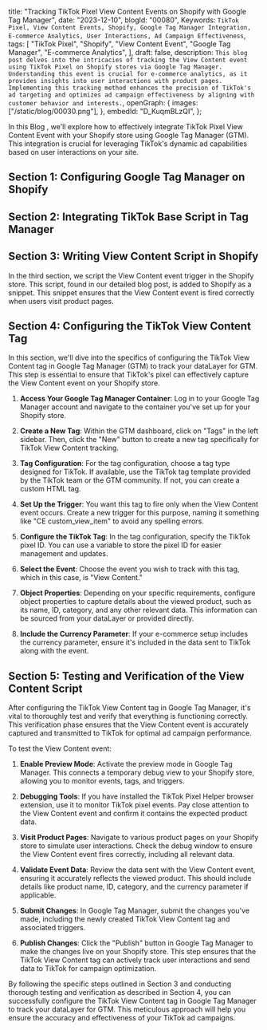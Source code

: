  title:
  "Tracking TikTok Pixel View Content Events on Shopify with Google Tag Manager",
 date: "2023-12-10",
 blogId: "00080",
 Keywords: `TikTok Pixel, View Content Events, Shopify, Google Tag Manager Integration, E-commerce Analytics, User Interactions, Ad Campaign Effectiveness`,
 tags: [
  "TikTok Pixel",
  "Shopify",
  "View Content Event",
  "Google Tag Manager",
  "E-commerce Analytics",
 ],
 draft: false,
 description: `This blog post delves into the intricacies of tracking the View Content event using TikTok Pixel on Shopify stores via Google Tag Manager. Understanding this event is crucial for e-commerce analytics, as it provides insights into user interactions with product pages. Implementing this tracking method enhances the precision of TikTok's ad targeting and optimizes ad campaign effectiveness by aligning with customer behavior and interests.`,
 openGraph: {
  images: ["/static/blog/00030.png"],
 },
 embedId: "D_KuqmBLzQI",
};

<BlogHeader metadata={metadata} />
In this Blog , we'll explore how to effectively integrate TikTok Pixel View Content
Event with your Shopify store using Google Tag Manager (GTM). This integration is
crucial for leveraging TikTok's dynamic ad capabilities based on user interactions
on your site.

<YoutubeEmbed embedId={metadata.embedId} />

## Section 1: Configuring Google Tag Manager on Shopify

<ConfiguringGTM />

## Section 2: Integrating TikTok Base Script in Tag Manager

<TikTokPageView />

## Section 3: Writing View Content Script in Shopify

In the third section, we script the View Content event trigger in the Shopify store. This script, found in our detailed blog post, is added to Shopify as a snippet. This snippet ensures that the View Content event is fired correctly when users visit product pages.

<ViewItem />

## Section 4: Configuring the TikTok View Content Tag

In this section, we'll dive into the specifics of configuring the TikTok View Content tag in Google Tag Manager (GTM) to track your dataLayer for GTM. This step is essential to ensure that TikTok's pixel can effectively capture the View Content event on your Shopify store.

1. **Access Your Google Tag Manager Container**: Log in to your Google Tag Manager account and navigate to the container you've set up for your Shopify store.

2. **Create a New Tag**: Within the GTM dashboard, click on "Tags" in the left sidebar. Then, click the "New" button to create a new tag specifically for TikTok View Content tracking.

3. **Tag Configuration**: For the tag configuration, choose a tag type designed for TikTok. If available, use the TikTok tag template provided by the TikTok team or the GTM community. If not, you can create a custom HTML tag.

4. **Set Up the Trigger**: You want this tag to fire only when the View Content event occurs. Create a new trigger for this purpose, naming it something like "CE custom_view_item" to avoid any spelling errors.

5. **Configure the TikTok Tag**: In the tag configuration, specify the TikTok pixel ID. You can use a variable to store the pixel ID for easier management and updates.

6. **Select the Event**: Choose the event you wish to track with this tag, which in this case, is "View Content."

7. **Object Properties**: Depending on your specific requirements, configure object properties to capture details about the viewed product, such as its name, ID, category, and any other relevant data. This information can be sourced from your dataLayer or provided directly.

8. **Include the Currency Parameter**: If your e-commerce setup includes the currency parameter, ensure it's included in the data sent to TikTok along with the event.

## Section 5: Testing and Verification of the View Content Script

After configuring the TikTok View Content tag in Google Tag Manager, it's vital to thoroughly test and verify that everything is functioning correctly. This verification phase ensures that the View Content event is accurately captured and transmitted to TikTok for optimal ad campaign performance.

To test the View Content event:

1. **Enable Preview Mode**: Activate the preview mode in Google Tag Manager. This connects a temporary debug view to your Shopify store, allowing you to monitor events, tags, and triggers.

2. **Debugging Tools**: If you have installed the TikTok Pixel Helper browser extension, use it to monitor TikTok pixel events. Pay close attention to the View Content event and confirm it contains the expected product data.

3. **Visit Product Pages**: Navigate to various product pages on your Shopify store to simulate user interactions. Check the debug window to ensure the View Content event fires correctly, including all relevant data.

4. **Validate Event Data**: Review the data sent with the View Content event, ensuring it accurately reflects the viewed product. This should include details like product name, ID, category, and the currency parameter if applicable.

5. **Submit Changes**: In Google Tag Manager, submit the changes you've made, including the newly created TikTok View Content tag and associated triggers.

6. **Publish Changes**: Click the "Publish" button in Google Tag Manager to make the changes live on your Shopify store. This step ensures that the TikTok View Content tag can actively track user interactions and send data to TikTok for campaign optimization.

By following the specific steps outlined in Section 3 and conducting thorough testing and verification as described in Section 4, you can successfully configure the TikTok View Content tag in Google Tag Manager to track your dataLayer for GTM. This meticulous approach will help you ensure the accuracy and effectiveness of your TikTok ad campaigns.
